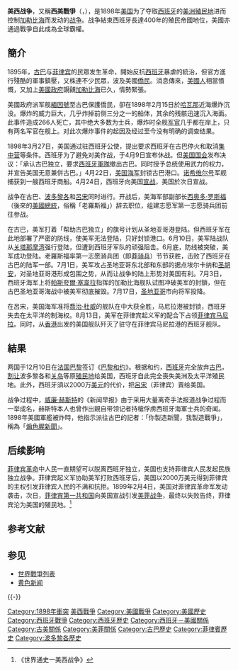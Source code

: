 {{Refimprove|time=2020-09-16}}{{Warbox
|conflict = 美西戰爭（美国西班牙战争）
|image=[[File:USS_Olympia_art_NH_91881-KN.jpg|300px]]
|caption={{tsl|en|Battle of Manila Bay|马尼拉湾海戰}}
|date=1898年4月21日至8月13日
|place=[[古巴|古巴]]、[[加勒比海|加勒比海]]及[[太平洋|太平洋]]
|casus=[[古巴獨立戰爭|古巴獨立戰爭]]、[[緬因號戰艦_(ACR-1)|緬因號]][[緬因號沉沒事件|沉沒事件]]
|result=*美國勝利
*[[巴黎條約_(1898年)|巴黎和約]]、[[古巴|古巴]]獨立，[[西班牙王國波旁復辟時期|西班牙]]割讓[[關島|關島]]和[[波多黎各|波多黎各]]予美國；並以2000万[[美元|美元]]的代价，把[[菲律宾|菲律宾]]賣给美国；引發[[美菲戰爭|美菲戰爭]]
|combatant1={{USA}}<br />[[File:Flag_of_Cuba_sky_blue.svg|22px]] [[古巴獨立戰爭|古巴起義軍]]<br />[[File:Flag_of_the_Philippines_(1898–1901).svg|22px]] [[菲律賓第一共和國|菲律賓第一共和國]]
|combatant2=[[File:Flag_of_Spain_(1785–1873,_1875–1931).svg|22px]] [[西班牙王國波旁復辟時期|西班牙王國]]
|commander1={{flagicon|美国}} [[威廉·麦金莱|威廉·麦金莱]]<br />{{flagicon|美国}} {{tsl|en|Nelson A. Miles|纳尔逊·阿普尔顿·迈尔斯}}<br />{{flagicon|美国}} {{tsl|en|William Rufus Shafter|威廉·沙夫特}}<br />{{flagicon|美国}} [[约翰·戴维斯·朗|约翰·戴维斯·朗]] <br />{{flagicon|美国}} [[乔治·杜威|乔治·杜威]]<br />{{flagicon|美国}} [[西奥多·罗斯福|西奥多·罗斯福]]<br />{{flagicon|美国}} [[威廉·托马斯·桑普森|威廉·托马斯·桑普森]] <br />{{flagicon|美国}} [[韦斯利·梅里特|韦斯利·梅里特]]<br />{{flagicon|美国}} [[查尔斯·德怀特·西格斯比|查尔斯·德怀特·西格斯比]]<br />[[File:Flag_of_Cuba_sky_blue.svg|22px]] [[馬克西莫·戈麦斯|馬克西莫·戈麦斯]]<br />[[File:Flag_of_Cuba_sky_blue.svg|22px]] [[卡利斯托·加西亚|卡利斯托·加西亚]] <br />[[File:Flag_of_Cuba_sky_blue.svg|22px]] [[德米特里奥·卡斯蒂略·杜安尼|德米特里奥·卡斯蒂略·杜安尼]] <br />[[File:Flag_of_the_Philippines_(1898–1901).svg|22px]] [[埃米利奥·阿奎纳多|埃米利奥·阿奎纳多]]<br />[[File:Flag_of_the_Philippines_(1898–1901).svg|22px]] [[阿波里纳里奥·马比尼|阿波里纳里奥·马比尼]]<br />[[File:Flag_of_the_Philippines_(1898–1901).svg|22px]] [[巴尔多梅罗·阿吉纳尔多|巴尔多梅罗·阿吉纳尔多]]<br />[[File:Flag_of_the_Philippines_(1898–1901).svg|22px]] [[安东尼奥·卢纳|安东尼奥·卢纳]]
|commander2 = [[File:Flag_of_Spain_(1785–1873,_1875–1931).svg|22px]] [[瑪麗亞·克里斯蒂娜_(奧地利)|瑪麗亞王太后]]<br />[[File:Flag_of_Spain_(1785–1873,_1875–1931).svg|22px]] [[普拉克塞德斯·马特奥·萨加斯塔|普拉克塞德斯·马特奥·萨加斯塔]]<br />[[File:Flag_of_Spain_(1785–1873,_1875–1931).svg|22px]] [[帕特里西奥·蒙托霍-帕萨隆|帕特里西奥·蒙托霍-帕萨隆]]<br />[[File:Flag_of_Spain_(1785–1873,_1875–1931).svg|22px]] [[帕斯夸爾·塞韋拉-托佩特|帕斯夸爾·塞韋拉-托佩特]]<br />[[File:Flag_of_Spain_(1785–1873,_1875–1931).svg|22px]] [[阿塞尼奥·利纳雷斯-庞波|阿塞尼奥·利纳雷斯-庞波]]<br />[[File:Flag_of_Spain_(1785–1873,_1875–1931).svg|22px]] [[曼努埃尔·马西亚斯-加萨多|曼努埃尔·马西亚斯-加萨多]]<br />[[File:Flag_of_Spain_(1785–1873,_1875–1931).svg|22px]] [[拉蒙·布兰科-埃雷纳斯|拉蒙·布兰科-埃雷纳斯]]<br />[[File:Flag_of_Spain_(1785–1873,_1875–1931).svg|22px]] [[安特罗·鲁宾|安特罗·鲁宾]]<br />[[File:Flag_of_Spain_(1785–1873,_1875–1931).svg|22px]] [[阿尔塞尼奥·马丁内斯·坎波斯|阿尔塞尼奥·马丁内斯·坎波斯]]<br />[[File:Flag_of_Spain_(1785–1873,_1875–1931).svg|22px]] [[瓦莱利亚诺·维勒-尼古拉|瓦莱利亚诺·维勒-尼古拉]]<br />[[File:Flag_of_Spain_(1785–1873,_1875–1931).svg|22px]] [[何塞·托拉尔-维拉斯凯兹|何塞·托拉尔-维拉斯凯兹]]<br />[[File:Flag_of_Spain_(1785–1873,_1875–1931).svg|22px]] [[巴西里奥·奥古斯丁-达维拉|巴西里奥·奥古斯丁-达维拉]]<br />[[File:Flag_of_Spain_(1785–1873,_1875–1931).svg|22px]] [[费尔明·豪德内斯-阿尔瓦雷斯|费尔明·豪德内斯-阿尔瓦雷斯]]<br />[[File:Flag_of_Spain_(1785–1873,_1875–1931).svg|22px]] [[迭戈·德洛斯里奥斯|迭戈·德洛斯里奥斯]]
|casualties1 = 3,289名美军士兵死亡（385名战死），古巴和菲律宾的伤亡人数虽未核实，伤亡可能高得多
|casualties2 = 16000人死亡（1000人戰死，15000人為病死）<br>800人受傷<br>30,000俘虜
|}}
{{Campaignbox 美西戰爭}}
{{西班牙历史}}
'''美西战争'''，又稱'''西美戰爭'''（{{lang-en|'''Spanish-American War'''}}，{{lang-es|'''Guerra hispano-estadounidense'''}}），是1898年[[美国|美国]]为了夺取[[西班牙帝国|西班牙]]的[[美洲殖民地|美洲殖民地]]进而控制[[加勒比海|加勒比海]]而发动的[[战争|战争]]。战争結束西班牙長達400年的殖民帝國地位，美國亦通過戰爭自此成為全球霸權。

==簡介==
1895年，[[古巴|古巴]]与[[菲律宾|菲律宾]]的民眾发生革命，開始反抗[[西班牙帝国|西班牙]]暴虐的統治，但官方進行殘酷的軍事鎮壓，又株連不少民眾，波及美國[[僑民|僑民]]。消息傳來，[[美國人|美國人]]相當憤慨，又加上[[美國政府|美國政府]]覬覦[[加勒比海|加勒比海]]已久，情勢緊張。

美國政府派军舰[[緬因號戰艦_(ACR-1)|緬因號]]至古巴保護僑民，卻在1898年2月15日於[[哈瓦那|哈瓦那]]近海爆炸沉没。爆炸的威力巨大，几乎炸掉前侧三分之一的船体，其余的残骸迅速沉入海面。此事件造成266人死亡，其中绝大多数为士兵，爆炸时全舰[[军官|军官]]几乎都在岸上，只有两名军官在舰上。对此次爆炸事件的起因及经过至今没有明确的调查结果。

1898年3月27日，美国通过驻西班牙公使，提出要求西班牙在古巴停火和取消[[集中营|集中营]]等条件。西班牙为了避免对美作战，于4月9日宣布休战。但[[美国国会|美国国会]]发布决议：「承认古巴独立，要求[[西班牙軍隊|西班牙軍隊]]撤出古巴。同时授予总统使用武力的权力，并宣告美国无意兼併古巴。」4月22日，[[美国海军|美国海军]]封锁古巴港口。[[诺希维尔号|诺希维尔号]]军舰捕获到一艘西班牙商船。4月24日，西班牙向美国[[宣战|宣战]]，美国於次日宣战。

战争在古巴、[[波多黎各|波多黎各]]和[[呂宋|呂宋]]同时进行。开战后，美海军部副部长[[西奥多·罗斯福|西奥多·罗斯福]]（後來的[[美國總統|美國總統]]，俗稱「老羅斯福」）辞去职位，组建志愿军第一志愿骑兵团前往参战。

在古巴，美军打着「帮助古巴独立」的旗号计划从圣地亚哥港登陆。但西班牙军在此地部署了严密的防线，使美军无法登陆，只好封锁港口。6月10日，美军陆战队从[[关塔那摩湾|关塔那摩湾]]强行登陆，但遭到西班牙军队的顽强阻击。6月底，防线被突破，美军成功登陆。老羅斯福率第一志愿骑兵团（即[[莽骑兵|莽骑兵]]）节节获胜，击败了西班牙在古巴的陆军一部。7月1日，美军攻占圣地亚哥东北部和东部的据点埃尔卡纳和[[圣胡安_(波多黎各)|圣胡安]]，对圣地亚哥港形成包围之势，从而让战争的陆上形势对美国有利。7月3日，西班牙海军上将[[帕斯夸爾·塞韋拉|帕斯夸爾·塞韋拉]]指挥的加勒比海舰队试图冲破美军的封鎖，但在古巴圣地亚哥海战中被美军彻底摧毁。7月17日，[[聖地亞哥·德·古巴|圣地亚哥]]市向{{tsl|en|William Rufus Shafter|谢夫特}}将军投降。

在呂宋，美国海军准将[[喬治·杜威|喬治·杜威]]的舰队在{{tsl|en|Battle of Manila Bay|马尼拉湾海戰}}中大获全胜，马尼拉港被封锁，西班牙失去在太平洋的制海权。8月13日，美军在菲律宾起义军的配合下占领[[菲律宾|菲律宾]][[马尼拉|马尼拉]]。同时，从[[英屬香港|香港]]出发的美国舰队歼灭了驻守在菲律宾马尼拉港的西班牙舰队。

==結果==
两国于12月10日在[[法国|法国]][[巴黎|巴黎]]签订《[[巴黎條約_(1898年)|巴黎和约]]》。根据和约，[[西班牙|西班牙]]完全放弃[[古巴|古巴]]，[[割让|割让]]波多黎各和[[关岛|关岛]]等原[[殖民地|殖民地]]给美国，西班牙自此完全喪失美洲及太平洋殖民地。此外，西班牙須以2000万[[美元|美元]]的代价，把[[呂宋|呂宋]]（菲律宾）賣给美国。

战争过程中，[[威廉·赫斯特|威廉·赫斯特]]的《新闻早报》由于采用大量离奇手法报道战争过程而一举成名，赫斯特本人也曾作出親自带领记者持槍俘虏西班牙海軍士兵的奇闻。1898年美國軍艦被炸時，他指示派往古巴的記者：「你製造新聞，我製造戰爭」，稱為「[[黃色新聞|煽色腥新聞]]」。

== 后续影响 ==
[[菲律宾革命|菲律宾革命]]中人民一直期望可以脱离西班牙独立，美国也支持菲律宾人民发起民族独立战争。菲律宾起义军协助美军打败西班牙后，美国以2000万美元得到菲律宾的主权引发菲律宾人民的不满和抗拒。1899年2月4日，美国对菲律宾革命军发动袭击，次日，[[菲律宾第一共和国|菲律宾第一共和国]]向美国宣战引发[[美菲战争|美菲战争]]，最终以失败告终，菲律宾沦为美国的殖民地。<ref>《世界通史一美西战争》</ref>

== 参考文献 ==
{{Reflist}}

== 参见 ==
* [[世界戰爭列表|世界戰爭列表]]
* [[黄色新闻|黄色新闻]]

{{-}}
{{大國外交}}
{{American conflicts}}

{{Authority control}}
{{DEFAULTSORT:Spanish–American War}}
{{Portal bar|美國|美國軍事|西班牙|軍事|古巴|菲律賓|波多黎各|政治|歷史}}
[[Category:1898年衝突|Category:1898年衝突]]
[[Category:美西戰爭|]]
[[Category:美國戰爭|Category:美國戰爭]]
[[Category:美國歷史|Category:美國歷史]]
[[Category:西班牙戰爭|Category:西班牙戰爭]]
[[Category:西班牙歷史|Category:西班牙歷史]]
[[Category:西班牙－美國關係|Category:西班牙－美國關係]]
[[Category:古美關係|Category:古美關係]]
[[Category:美菲關係|Category:美菲關係]]
[[Category:古巴歷史|Category:古巴歷史]]
[[Category:菲律賓歷史|Category:菲律賓歷史]]
[[Category:波多黎各歷史|Category:波多黎各歷史]]